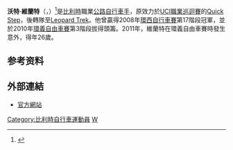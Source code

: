 {{Infobox Cyclist
| ridername      = 沃特·維蘭特
| image          = Wouter Weylandt WetterenDerny2007-01.JPG
| image_caption  =
| fullname       = Wouter Weylandt
| nickname       =
| birth_date     = {{Birth date|1984|9|27|df=y}}
| birth_place    = [[比利時|比利時]][[根特|根特]]<ref name="CA"/>
| death_date     = {{Death date and age|2011|5|9|1984|9|27|df=y}}
| death_place    = [[義大利|義大利]][[熱那亞省|熱那亞省]]
| country        = {{BEL}}
| height         = {{height|m=1.84}}
| weight         = {{convert|72|kg|lb|abbr=on}}
| currentteam    = 
| discipline     = 公路
| role           = 自行車手
| ridertype      =
| amateurteams   =
| amateuryears   =
| proyears       = 2004年–2010年<br>2011年
| proteams       = {{cycling team|QST|2004}}<br>{{cycling team|Leopard|2011}}
| majorwins      = 環西自行車賽 第1階段（2008年）<br>環義自由車賽 第1階段（2010年）
| updated        = 2011年5月9日
}}
'''沃特·維蘭特'''（{{lang-nl|Wouter Weylandt}}，{{bd|1984年|9月27日|2011年|5月9日|catIdx=Weylandt, Wouter}}）<ref name="CA">{{Cite web |url=http://www.cyclingarchives.com/coureurfiche.php?coureurid=11055 |title=Personal details at Cycling Archives |accessdate=2012-07-22 |archive-date=2012-10-21 |archive-url=https://web.archive.org/web/20121021151104/http://www.cyclingarchives.com/coureurfiche.php?coureurid=11055 |dead-url=no }}</ref>是[[比利時|比利時]]職業[[公路自行車賽|公路自行車手]]，原效力於[[UCI職業巡迴賽|UCI職業巡迴賽]]的[[Quick_Step|Quick Step]]，後轉隊至[[Leopard_Trek|Leopard Trek]]。他曾贏得2008年[[環西自行車賽|環西自行車賽]]第17階段冠軍，並於2010年[[環義自由車賽|環義自由車賽]]第3階段拔得頭籌。2011年，維蘭特在環義自由車賽時發生意外，得年26歲。

==参考资料==
{{Reflist}}

== 外部連結 ==
{{Commonscat|Wouter Weylandt}}
*[https://web.archive.org/web/20110809130445/http://www.wouterweylandt.be/ 官方網站]{{nl icon}}
{{DEFAULTSORT:Weylandt, Wouter}}
[[Category:比利時自行車運動員|Category:比利時自行車運動員]]
[[Category:意外身亡者|W]]